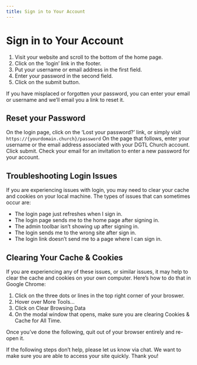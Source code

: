 ```yaml
---
title: Sign in to Your Account
---
```


# Sign in to Your Account


<div className='player-wrapper'>
<ReactPlayer url="https://youtu.be/Vt0gi5yx16s"
    width="100%"
    height="100%"
    controls={true}
    playing={true}
    muted={true}
     />
</div>

1. Visit your website and scroll to the bottom of the home page.
2. Click on the ‘login’ link in the footer. 
3. Put your username or email address in the first field.
4. Enter your password in the second field.
5. Click on the submit button.

If you have misplaced or forgotten your password, you can enter your email or username and we’ll email you a link to reset it.

## Reset your Password

On the login page, click on the ‘Lost your password?’ link, or simply visit `https://{yourdomain.church}/password`
On the page that follows, enter your username or the email address associated with your DGTL Church account.
Click submit.
Check your email for an invitation to enter a new password for your account.

## Troubleshooting Login Issues

If you are experiencing issues with login, you may need to clear your cache and cookies on your local machine. The types of issues that can sometimes occur are:

- The login page just refreshes when I sign in.
- The login page sends me to the home page after signing in.
- The admin toolbar isn’t showing up after signing in.
- The login sends me to the wrong site after sign in.
- The login link doesn’t send me to a page where I can sign in.

## Clearing Your Cache & Cookies

If you are experiencing any of these issues, or similar issues, it may help to clear the cache and cookies on your own computer. Here’s how to do that in Google Chrome:

1. Click on the three dots or lines in the top right corner of your broswer.
2. Hover over More Tools…
3. Click on Clear Browsing Data
4. On the modal window that opens, make sure you are clearing Cookies & Cache for All Time.

Once you’ve done the following, quit out of your browser entirely and re-open it.

If the following steps don’t help, please let us know via chat. We want to make sure you are able to access your site quickly. Thank you!